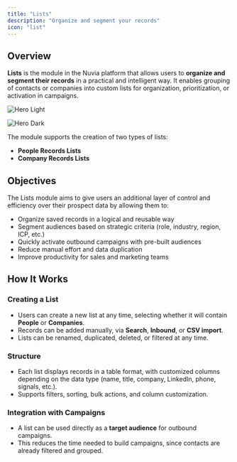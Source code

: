 ```yaml
---
title: "Lists"
description: "Organize and segment your records"
icon: "list"
---
```


## Overview


**Lists** is the module in the Nuvia platform that allows users to **organize and segment their records** in a practical and intelligent way. It enables grouping of contacts or companies into custom lists for organization, prioritization, or activation in campaigns.

<img
  className="block dark:hidden"
  src="/images/hero-lists-light-min.png"
  alt="Hero Light"
  title={true}
/>

<img
  className="hidden dark:block"
  src="/images/hero-lists-dark-min.png"
  alt="Hero Dark"
  title={true}
/>

The module supports the creation of two types of lists:

- **People Records Lists**
- **Company Records Lists**

## Objectives

The Lists module aims to give users an additional layer of control and efficiency over their prospect data by allowing them to:

- Organize saved records in a logical and reusable way
- Segment audiences based on strategic criteria (role, industry, region, ICP, etc.)
- Quickly activate outbound campaigns with pre-built audiences
- Reduce manual effort and data duplication
- Improve productivity for sales and marketing teams

## How It Works

### Creating a List

- Users can create a new list at any time, selecting whether it will contain **People** or **Companies**.
- Records can be added manually, via **Search**, **Inbound**, or **CSV import**.
- Lists can be renamed, duplicated, deleted, or filtered at any time.

### Structure

- Each list displays records in a table format, with customized columns depending on the data type (name, title, company, LinkedIn, phone, signals, etc.).
- Supports filters, sorting, bulk actions, and column customization.

### Integration with Campaigns

- A list can be used directly as a **target audience** for outbound campaigns.
- This reduces the time needed to build campaigns, since contacts are already filtered and grouped.